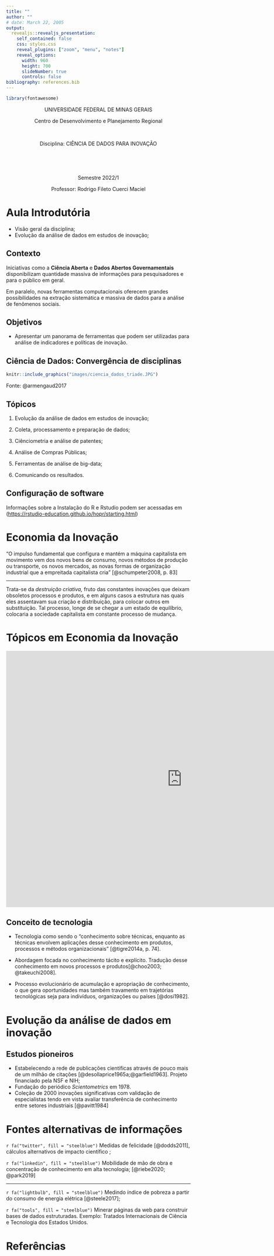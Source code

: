 ```yaml
---
title: ""
author: ""
# date: March 22, 2005
output: 
  revealjs::revealjs_presentation:
    self_contained: false
    css: styles.css
    reveal_plugins: ["zoom", "menu", "notes"]
    reveal_options:
      width: 960
      height: 700
      slideNumber: true
      controls: false
bibliography: references.bib
---
```


```r

library(fontawesome)

```

<center>

UNIVERSIDADE FEDERAL DE MINAS GERAIS

</center>

<center>

<medium> Centro de Desenvolvimento e Planejamento Regional </medium>

</center>

<br>

<center>

Disciplina: CIÊNCIA DE DADOS PARA INOVAÇÃO

</center>

<br>

<br>

<center>

Semestre 2022/1

</center>

<center>

Professor: Rodrigo Fileto Cuerci Maciel

</center>

# Aula Introdutória

-   Visão geral da disciplina;
-   Evolução da análise de dados em estudos de inovação;

## Contexto

Iniciativas como a **Ciência Aberta** e **Dados Abertos Governamentais** disponibilizam quantidade massiva de informações para pesquisadores e para o público em geral.

Em paralelo, novas ferramentas computacionais oferecem grandes possibilidades na extração sistemática e massiva de dados para a análise de fenômenos sociais.

## Objetivos

-   Apresentar um panorama de ferramentas que podem ser utilizadas para análise de indicadores e políticas de inovação.

## Ciência de Dados: Convergência de disciplinas

```r


knitr::include_graphics("images/ciencia_dados_triade.JPG")

```

Fonte: @armengaud2017

## Tópicos

1.  Evolução da análise de dados em estudos de inovação;

2.  Coleta, processamento e preparação de dados;

3.  Ciênciometria e análise de patentes;

4.  Análise de Compras Públicas;

5.  Ferramentas de análise de big-data;

6.  Comunicando os resultados.

## Configuração de software

Informações sobre a Instalação do R e Rstudio podem ser acessadas em (<https://rstudio-education.github.io/hopr/starting.html>)

# Economia da Inovação

"O impulso fundamental que configura e mantém a máquina capitalista em movimento vem dos novos bens de consumo, novos métodos de produção ou transporte, os novos mercados, as novas formas de organização industrial que a empreitada capitalista cria" [@schumpeter2008, p. 83]

------------------------------------------------------------------------

Trata-se da *destruição criativa,* fruto das constantes inovações que deixam obsoletos processos e produtos, e em alguns casos a estrutura nas quais eles assentavam sua criação e distribuição, para colocar outros em substituição. Tal processo, longe de se chegar a um estado de equilíbrio, colocaria a sociedade capitalista em constante processo de mudança.

# Tópicos em Economia da Inovação

<iframe src="https://app.vosviewer.com/?json=https://www.dropbox.com/s/bbiev4dw7b99q7y/VOSviewer_3047647339148513852.json?dl=1" width="960" height="700" frameBorder="0" allowFullScreen>

</iframe>

## Conceito de tecnologia

-   Tecnologia como sendo o "conhecimento sobre técnicas, enquanto as técnicas envolvem aplicações desse conhecimento em produtos, processos e métodos organizacionais" [@tigre2014a, p. 74].

-   Abordagem focada no conhecimento tácito e explícito. Tradução desse conhecimento em novos processos e produtos[@choo2003; @takeuchi2008].

-   Processo evolucionário de acumulação e apropriação de conhecimento, o que gera oportunidades mas também travamento em trajetórias tecnológicas seja para indivíduos, organizações ou países [@dosi1982].

# Evolução da análise de dados em inovação

## Estudos pioneiros

-   Estabelecendo a rede de publicações científicas através de pouco mais de um milhão de citações [@desollaprice1965a;@garfield1963]. Projeto financiado pela NSF e NIH;
-   Fundação do periódico *Scientometrics* em 1978.
-   Coleção de 2000 inovações significativas com validação de especialistas tendo em vista avaliar transferência de conhecimento entre setores industriais [@pavitt1984]

# Fontes alternativas de informações

`r fa("twitter", fill = "steelblue")` Medidas de felicidade [@dodds2011], cálculos alternativos de impacto científico ;

`r fa("linkedin", fill = "steelblue")` Mobilidade de mão de obra e concentração de conhecimento em alta tecnologia; [@riebe2020; @park2019]

------------------------------------------------------------------------

`r fa("lightbulb", fill = "steelblue")` Medindo índice de pobreza a partir do consumo de energia elétrica [@steele2017];

`r fa("tools", fill = "steelblue")` Minerar páginas da web para construir bases de dados estruturadas. Exemplo: Tratados Internacionais de Ciência e Tecnologia dos Estados Unidos.

# Referências
